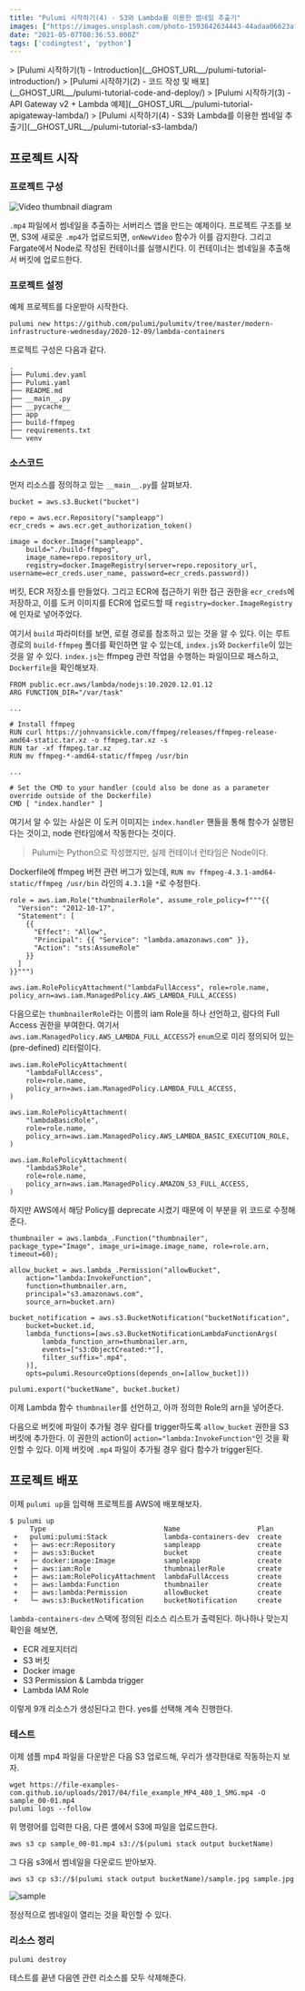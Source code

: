 ```yaml
---
title: "Pulumi 시작하기(4) - S3와 Lambda를 이용한 썸네일 추출기"
images: ["https://images.unsplash.com/photo-1593642634443-44adaa06623a?crop=entropy&cs=tinysrgb&fit=max&fm=jpg&ixid=MnwxMTc3M3wxfDF8YWxsfDl8fHx8fHwyfHwxNjIwMzUwNTA1&ixlib=rb-1.2.1&q=80&w=2000"]
date: "2021-05-07T08:36:53.000Z"
tags: ['codingtest', 'python']
---
```


<TOCInline toc={props.toc} asDisclosure />
> [Pulumi 시작하기(1) - Introduction](__GHOST_URL__/pulumi-tutorial-introduction/)  
> [Pulumi 시작하기(2) - 코드 작성 및 배포](__GHOST_URL__/pulumi-tutorial-code-and-deploy/)  
> [Pulumi 시작하기(3) - API Gateway v2 + Lambda 예제](__GHOST_URL__/pulumi-tutorial-apigateway-lambda/)  
> [Pulumi 시작하기(4) - S3와 Lambda를 이용한 썸네일 추출기](__GHOST_URL__/pulumi-tutorial-s3-lambda/)

## 프로젝트 시작

### 프로젝트 구성

![Video thumbnail diagram](/images/2021/05/video-thumbnail-diagram-20210507134755524.png)

`.mp4` 파일에서 썸네일을 추출하는 서버리스 앱을 만드는 예제이다. 프로젝트 구조를 보면, S3에 새로운 `.mp4`가 업로드되면, `onNewVideo` 함수가 이를 감지한다. 그리고 Fargate에서 Node로 작성된 컨테이너를 실행시킨다. 이 컨테이너는 썸네일을 추출해서 버킷에 업로드한다.

### 프로젝트 설정

예제 프로젝트를 다운받아 시작한다.

```
pulumi new https://github.com/pulumi/pulumitv/tree/master/modern-infrastructure-wednesday/2020-12-09/lambda-containers

```

프로젝트 구성은 다음과 같다.

```
.
├── Pulumi.dev.yaml
├── Pulumi.yaml
├── README.md
├── __main__.py
├── __pycache__
├── app
├── build-ffmpeg
├── requirements.txt
└── venv

```

### 소스코드

먼저 리소스를 정의하고 있는 `__main__.py`를 살펴보자.

```
bucket = aws.s3.Bucket("bucket")

repo = aws.ecr.Repository("sampleapp")
ecr_creds = aws.ecr.get_authorization_token()

image = docker.Image("sampleapp",
    build="./build-ffmpeg",
    image_name=repo.repository_url,
    registry=docker.ImageRegistry(server=repo.repository_url, username=ecr_creds.user_name, password=ecr_creds.password))

```

버킷, ECR 저장소를 만들었다. 그리고 ECR에 접근하기 위한 접근 권한을 `ecr_creds`에 저장하고, 이를 도커 이미지를 ECR에 업로드할 때 `registry=docker.ImageRegistry`에 인자로 넣어주었다.

여기서 `build` 파라미터를 보면, 로컬 경로를 참조하고 있는 것을 알 수 있다. 이는 루트 경로의 `build-ffmpeg` 폴더를 확인하면 알 수 있는데, `index.js`와 `Dockerfile`이 있는 것을 알 수 있다. `index.js`는 ffmpeg 관련 작업을 수행하는 파일이므로 패스하고, `Dockerfile`을 확인해보자.

```
FROM public.ecr.aws/lambda/nodejs:10.2020.12.01.12
ARG FUNCTION_DIR="/var/task"

...

# Install ffmpeg
RUN curl https://johnvansickle.com/ffmpeg/releases/ffmpeg-release-amd64-static.tar.xz -o ffmpeg.tar.xz -s
RUN tar -xf ffmpeg.tar.xz
RUN mv ffmpeg-*-amd64-static/ffmpeg /usr/bin

...

# Set the CMD to your handler (could also be done as a parameter override outside of the Dockerfile)
CMD [ "index.handler" ]

```

여기서 알 수 있는 사실은 이 도커 이미지는 `index.handler` 핸들을 통해 함수가 실행된다는 것이고, node 런타임에서 작동한다는 것이다.

> Pulumi는 Python으로 작성했지만, 실제 컨테이너 런타임은 Node이다.

Dockerfile에 ffmpeg 버전 관련 버그가 있는데, `RUN mv ffmpeg-4.3.1-amd64-static/ffmpeg /usr/bin` 라인의 `4.3.1`을 `*`로 수정한다.

```
role = aws.iam.Role("thumbnailerRole", assume_role_policy=f"""{{
  "Version": "2012-10-17",
  "Statement": [
    {{
      "Effect": "Allow",
      "Principal": {{ "Service": "lambda.amazonaws.com" }},
      "Action": "sts:AssumeRole"
    }}
  ]
}}""")

aws.iam.RolePolicyAttachment("lambdaFullAccess", role=role.name, policy_arn=aws.iam.ManagedPolicy.AWS_LAMBDA_FULL_ACCESS)

```

다음으로는 `thumbnailerRole`라는 이름의 iam Role을 하나 선언하고, 람다의 Full Access 권한을 부여한다. 여기서 `aws.iam.ManagedPolicy.AWS_LAMBDA_FULL_ACCESS`가 `enum`으로 미리 정의되어 있는(pre-defined) 리터럴이다.

```
aws.iam.RolePolicyAttachment(
    "lambdaFullAccess",
    role=role.name,
    policy_arn=aws.iam.ManagedPolicy.LAMBDA_FULL_ACCESS,
)

aws.iam.RolePolicyAttachment(
    "lambdaBasicRole",
    role=role.name,
    policy_arn=aws.iam.ManagedPolicy.AWS_LAMBDA_BASIC_EXECUTION_ROLE,
)

aws.iam.RolePolicyAttachment(
    "lambdaS3Role",
    role=role.name,
    policy_arn=aws.iam.ManagedPolicy.AMAZON_S3_FULL_ACCESS,
)

```

하지만 AWS에서 해당 Policy를 deprecate 시켰기 때문에 이 부분을 위 코드로 수정해준다.

```
thumbnailer = aws.lambda_.Function("thumbnailer", package_type="Image", image_uri=image.image_name, role=role.arn, timeout=60);

allow_bucket = aws.lambda_.Permission("allowBucket",
    action="lambda:InvokeFunction",
    function=thumbnailer.arn,
    principal="s3.amazonaws.com",
    source_arn=bucket.arn)

bucket_notification = aws.s3.BucketNotification("bucketNotification",
    bucket=bucket.id,
    lambda_functions=[aws.s3.BucketNotificationLambdaFunctionArgs(
        lambda_function_arn=thumbnailer.arn,
        events=["s3:ObjectCreated:*"],
        filter_suffix=".mp4",
    )],
    opts=pulumi.ResourceOptions(depends_on=[allow_bucket]))

pulumi.export("bucketName", bucket.bucket)

```

이제 Lambda 함수 `thumbnailer`를 선언하고, 아까 정의한 Role의 arn을 넣어준다.

다음으로 버킷에 파일이 추가될 경우 람다를 trigger하도록 `allow_bucket` 권한을 S3 버킷에 추가한다. 이 권한의 action이 `action="lambda:InvokeFunction"`인 것을 확인할 수 있다. 이제 버킷에 `.mp4` 파일이 추가될 경우 람다 함수가 trigger된다.

## 프로젝트 배포

이제 `pulumi up`을 입력해 프로젝트를 AWS에 배포해보자.

```
$ pulumi up
     Type                             Name                   Plan       
 +   pulumi:pulumi:Stack              lambda-containers-dev  create     
 +   ├─ aws:ecr:Repository            sampleapp              create     
 +   ├─ aws:s3:Bucket                 bucket                 create     
 +   ├─ docker:image:Image            sampleapp              create     
 +   ├─ aws:iam:Role                  thumbnailerRole        create     
 +   ├─ aws:iam:RolePolicyAttachment  lambdaFullAccess       create     
 +   ├─ aws:lambda:Function           thumbnailer            create     
 +   ├─ aws:lambda:Permission         allowBucket            create     
 +   └─ aws:s3:BucketNotification     bucketNotification     create

```

`lambda-containers-dev` 스택에 정의된 리소스 리스트가 출력된다. 하나하나 맞는지 확인을 해보면,

* ECR 레포지터리
* S3 버킷
* Docker image
* S3 Permission & Lambda trigger
* Lambda IAM Role

이렇게 9개 리소스가 생성된다고 한다. yes를 선택해 계속 진행한다.

### 테스트

이제 샘플 mp4 파일을 다운받은 다음 S3 업로드해, 우리가 생각한대로 작동하는지 보자.

```
wget https://file-examples-com.github.io/uploads/2017/04/file_example_MP4_480_1_5MG.mp4 -O sample_00-01.mp4
pulumi logs --follow

```

위 명령어를 입력한 다음, 다른 셸에서 S3에 파일을 업로드한다.

```
aws s3 cp sample_00-01.mp4 s3://$(pulumi stack output bucketName)

```

그 다음 s3에서 썸네일을 다운로드 받아보자.

```
aws s3 cp s3://$(pulumi stack output bucketName)/sample.jpg sample.jpg

```

![sample](/images/2021/05/sample.jpg)

정상적으로 썸네일이 열리는 것을 확인할 수 있다.

### 리소스 정리

```
pulumi destroy

```

테스트를 끝낸 다음엔 관련 리소스를 모두 삭제해준다.

